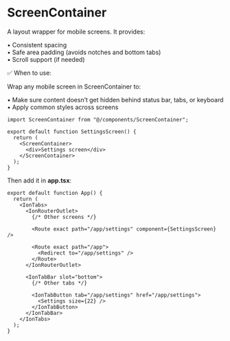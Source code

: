 # ScreenContainer

A layout wrapper for mobile screens. It provides:

• Consistent spacing<br/>
• Safe area padding (avoids notches and bottom tabs)<br/>
• Scroll support (if needed)

✅ When to use:

Wrap any mobile screen in ScreenContainer to:

• Make sure content doesn’t get hidden behind status bar, tabs, or keyboard<br/>
• Apply common styles across screens

```tsx
import ScreenContainer from "@/components/ScreenContainer";

export default function SettingsScreen() {
  return (
    <ScreenContainer>
      <div>Settings screen</div>
    </ScreenContainer>
  );
}
```

Then add it in **app.tsx**:

```tsx
export default function App() {
  return (
    <IonTabs>
      <IonRouterOutlet>
        {/* Other screens */}

        <Route exact path="/app/settings" component={SettingsScreen} />

        <Route exact path="/app">
          <Redirect to="/app/settings" />
        </Route>
      </IonRouterOutlet>

      <IonTabBar slot="bottom">
        {/* Other tabs */}

        <IonTabButton tab="/app/settings" href="/app/settings">
          <Settings size={22} />
        </IonTabButton>
      </IonTabBar>
    </IonTabs>
  );
}
```
